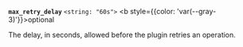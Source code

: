 <a id="max_retry_delay-request" />

**`max_retry_delay`** `<string: "60s">` <b style={{color: 'var(--gray-3)'}}>optional</b>

The delay, in seconds, allowed before the plugin retries an operation.